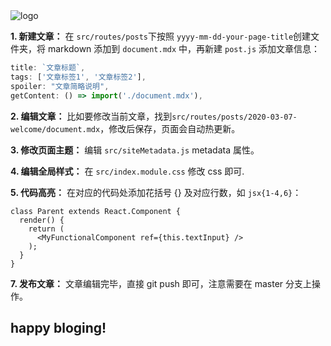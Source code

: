 
<div className={styles["Welcome"]}>

<div className={styles["logo"]}>
  <img src={reactLogo} className={styles["logo-react"]} alt="logo" />
</div>

**1. 新建文章：** 在 `src/routes/posts`下按照 `yyyy-mm-dd-your-page-title`创建文件夹，将 markdown 添加到 `document.mdx` 中，再新建 `post.js` 添加文章信息：

```jsx
title: `文章标题`,
tags: ['文章标签1', '文章标签2'],
spoiler: "文章简略说明",
getContent: () => import('./document.mdx'),
```

**2. 编辑文章：** 比如要修改当前文章，找到`src/routes/posts/2020-03-07-welcome/document.mdx`，修改后保存，页面会自动热更新。

**3. 修改页面主题：** 编辑 `src/siteMetadata.js` metadata 属性。

**4. 编辑全局样式：** 在 `src/index.module.css` 修改 css 即可.

**5. 代码高亮：** 在对应的代码处添加花括号 {} 及对应行数，如 `jsx{1-4,6}`：

```jsx{1-4,6}
class Parent extends React.Component {
  render() {
    return (
      <MyFunctionalComponent ref={this.textInput} />
    );
  }
}

```

**7. 发布文章：** 文章编辑完毕，直接 git push 即可，注意需要在 master 分支上操作。


## happy bloging!

</div>
